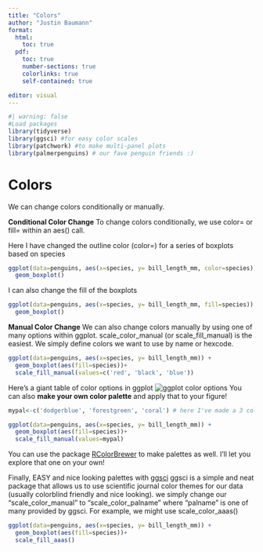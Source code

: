 ```yaml
---
title: "Colors"
author: "Justin Baumann"
format: 
  html:
    toc: true
  pdf:
    toc: true
    number-sections: true
    colorlinks: true
    self-contained: true

editor: visual
---
```


```r
#| warning: false
#Load packages
library(tidyverse)
library(ggsci) #for easy color scales
library(patchwork) #to make multi-panel plots 
library(palmerpenguins) # our fave penguin friends :)
```

# **Colors**

We can change colors conditionally or manually.

**Conditional Color Change** To change colors conditionally, we use color= or fill= within an aes() call.

Here I have changed the outline color (color=) for a series of boxplots based on species

```r
ggplot(data=penguins, aes(x=species, y= bill_length_mm, color=species)) +
  geom_boxplot()
```

I can also change the fill of the boxplots

```r
ggplot(data=penguins, aes(x=species, y= bill_length_mm, fill=species)) +
  geom_boxplot()
```

**Manual Color Change** We can also change colors manually by using one of many options within ggplot. scale_color_manual (or scale_fill_manual) is the easiest. We simply define colors we want to use by name or hexcode.

```r
ggplot(data=penguins, aes(x=species, y= bill_length_mm)) +
  geom_boxplot(aes(fill=species))+
  scale_fill_manual(values=c('red', 'black', 'blue'))

```

Here's a giant table of color options in ggplot ![ggplot color options](/home/jbaumann/BIOL234_Biostats_MHC/Spring%202023/Labs/images/ggplot_colors.png) You can also **make your own color palette** and apply that to your figure!

```r
mypal<-c('dodgerblue', 'forestgreen', 'coral') # here I've made a 3 color palette

ggplot(data=penguins, aes(x=species, y= bill_length_mm)) +
  geom_boxplot(aes(fill=species))+
  scale_fill_manual(values=mypal)
```

You can use the package [RColorBrewer](https://renenyffenegger.ch/notes/development/languages/R/packages/RColorBrewer/index) to make palettes as well. I'll let you explore that one on your own!

Finally, EASY and nice looking palettes with [ggsci](https://cran.r-project.org/web/packages/ggsci/vignettes/ggsci.html) ggsci is a simple and neat package that allows us to use scientific journal color themes for our data (usually colorblind friendly and nice looking). we simply change our "scale_color_manual" to "scale_color_palname" where "palname" is one of many provided by ggsci. For example, we might use scale_color_aaas()

```r
ggplot(data=penguins, aes(x=species, y= bill_length_mm)) +
  geom_boxplot(aes(fill=species))+
  scale_fill_aaas()
```
